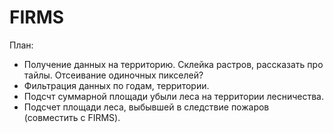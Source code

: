 # FIRMS

План:

- Получение данных на территорию. Склейка растров, рассказать про тайлы. Отсеивание одиночных пикселей?
- Фильтрация данных по годам, территории.
- Подсчт суммарной площади убыли леса на территории лесничества.
- Подсчет площади леса, выбывшей в следствие пожаров (совместить с FIRMS).














